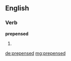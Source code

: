 ==English==

===Verb===
'''prepensed'''

# {{en-past of|prepense}}

[[de:prepensed]]
[[mg:prepensed]]